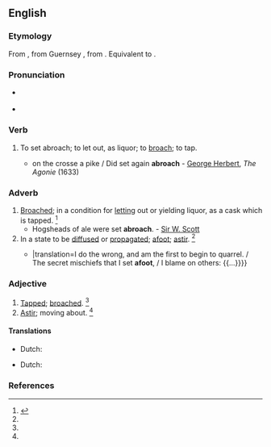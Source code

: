 ==English==

===Etymology===
From {{etyl|enm|en}} {{m|enm|abroche}}, from Guernsey {{etyl|nrf|en}}, from {{etyl|fro|en}} {{m|fro|abroche||to spigot}}. Equivalent to {{prefix|en|a|broach}}.

===Pronunciation===
* {{a|US}} {{IPA|/əˈbɹoʊt͡ʃ/|lang=en}}
* {{rhymes|əʊtʃ|lang=en}}

===Verb===
{{en-verb|es}}

# {{lb|en|transitive|obsolete}} To set abroach; to let out, as liquor; to [[broach]]; to tap.
#* on the crosse a pike / Did set again '''abroach''' - [[w:George Herbert|George Herbert]], ''The Agonie'' (1633)

===Adverb===
{{en-adv|-}}

# [[broach|Broached]]; in a condition for [[letting]] out or yielding liquor, as a cask which is tapped. {{defdate|First attested from around (1350 to 1470).}}<ref name=SOED>{{R:SOED5|page=8}}</ref>
#* Hogsheads of ale were set '''abroach'''. - [[w:Sir W. Scott|Sir W. Scott]]
# In a state to be [[diffused]] or [[propagated]]; [[afoot]]; [[astir]]. {{defdate|First attested in the early 16<sup>th</sup> century.}}<ref name=SOED/>
#* {{RQ:Shakespeare Richard 3 Q1|act=I|scene=iii|url=https://books.google.com/books?id=44g4AQAAMAAJ&pg=PT29|passage=I doe the wrong, and firſt began to braule / The ſecret miſchiefes that I ſet '''abroach''', / I lay vnto the grieuous charge of others: {{...}}|translation=I do the wrong, and am the first to begin to quarrel. / The secret mischiefs that I set '''afoot''', / I blame on others: {{...}}}}

===Adjective===
{{en-adj|-}}

# [[tapped|Tapped]]; [[broached]]. {{defdate|First attested from around (1350 to 1470).}}<ref name=SOED/>
# [[astir|Astir]]; moving about. {{defdate|First attested in the early 16<sup>th</sup> century.}}<ref name=SOED/>

====Translations====
{{trans-top|tapped}}
* Dutch: {{t+|nl|aangestoken}}
{{trans-mid}}
{{trans-bottom}}

{{trans-top|astir}}
* Dutch: {{t|nl|verspreidensklaar}}
{{trans-mid}}
{{trans-bottom}}

===References===
<references/>